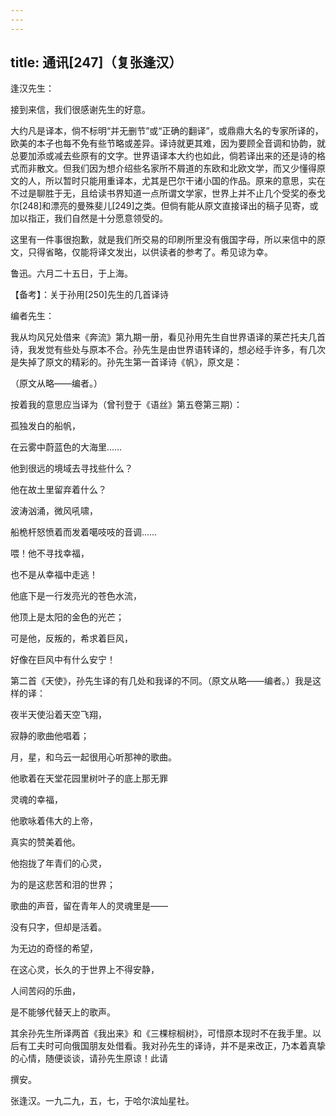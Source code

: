 ```yaml
---
---
---
```

title: 通讯[247]（复张逢汉）
---




逢汉先生：

接到来信，我们很感谢先生的好意。

大约凡是译本，倘不标明“并无删节”或“正确的翻译”，或鼎鼎大名的专家所译的，欧美的本子也每不免有些节略或差异。译诗就更其难，因为要顾全音调和协韵，就总要加添或减去些原有的文字。世界语译本大约也如此，倘若译出来的还是诗的格式而非散文。但我们因为想介绍些名家所不屑道的东欧和北欧文学，而又少懂得原文的人，所以暂时只能用重译本，尤其是巴尔干诸小国的作品。原来的意思，实在不过是聊胜于无，且给读书界知道一点所谓文学家，世界上并不止几个受奖的泰戈尔[248]和漂亮的曼殊斐儿[249]之类。但倘有能从原文直接译出的稿子见寄，或加以指正，我们自然是十分愿意领受的。

这里有一件事很抱歉，就是我们所交易的印刷所里没有俄国字母，所以来信中的原文，只得省略，仅能将译文发出，以供读者的参考了。希见谅为幸。

鲁迅。六月二十五日，于上海。





【备考】：关于孙用[250]先生的几首译诗


编者先生：

我从均风兄处借来《奔流》第九期一册，看见孙用先生自世界语译的莱芒托夫几首诗，我发觉有些处与原本不合。孙先生是由世界语转译的，想必经手许多，有几次是失掉了原文的精彩的。孙先生第一首译诗《帆》，原文是：

（原文从略——编者。）

按着我的意思应当译为（曾刊登于《语丝》第五卷第三期）：

孤独发白的船帆，

在云雾中蔚蓝色的大海里……

他到很远的境域去寻找些什么？

他在故土里留弃着什么？





波涛汹涌，微风吼啸，

船桅杆怒愤着而发着噶吱吱的音调……

喂！他不寻找幸福，

也不是从幸福中走逃！





他底下是一行发亮光的苍色水流，

他顶上是太阳的金色的光芒；

可是他，反叛的，希求着巨风，

好像在巨风中有什么安宁！

第二首《天使》，孙先生译的有几处和我译的不同。（原文从略——编者。）我是这样的译：

夜半天使沿着天空飞翔，

寂静的歌曲他唱着；

月，星，和乌云一起很用心听那神的歌曲。





他歌着在天堂花园里树叶子的底上那无罪

灵魂的幸福，

他歌咏着伟大的上帝，

真实的赞美着他。





他抱拢了年青们的心灵，

为的是这悲苦和泪的世界；

歌曲的声音，留在青年人的灵魂里是——

没有只字，但却是活着。





为无边的奇怪的希望，

在这心灵，长久的于世界上不得安静，

人间苦闷的乐曲，

是不能够代替天上的歌声。

其余孙先生所译两首《我出来》和《三棵棕榈树》，可惜原本现时不在我手里。以后有工夫时可向俄国朋友处借看。我对孙先生的译诗，并不是来改正，乃本着真挚的心情，随便谈谈，请孙先生原谅！此请

撰安。

张逢汉。一九二九，五，七，于哈尔滨灿星社。